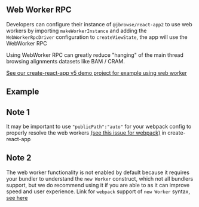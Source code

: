 
<Meta title="Using WebWorker RPC" />

## Web Worker RPC

Developers can configure their instance of `@jbrowse/react-app2` to use web
workers by importing `makeWorkerInstance` and adding the `WebWorkerRpcDriver`
configuration to `createViewState`, the app will use the WebWorker RPC

Using WebWorker RPC can greatly reduce "hanging" of the main thread browsing
alignments datasets like BAM / CRAM.

[See our create-react-app v5 demo project for example using web worker](https://jbrowse.org/jb2/docs/embedded_components/)

## Example

<Story of={WithWebWorker} />

## Note 1

It may be important to use `"publicPath":"auto"` for your webpack config to
properly resolve the web workers
[(see this issue for webpack)](https://github.com/webpack/webpack/issues/13791#issuecomment-897579223)
in create-react-app

## Note 2

The web worker functionality is not enabled by default because it requires your
bundler to understand the `new Worker` construct, which not all bundlers
support, but we do recommend using it if you are able to as it can improve speed
and user experience. Link for `webpack` support of `new Worker` syntax,
[see here](https://webpack.js.org/guides/web-workers/)
